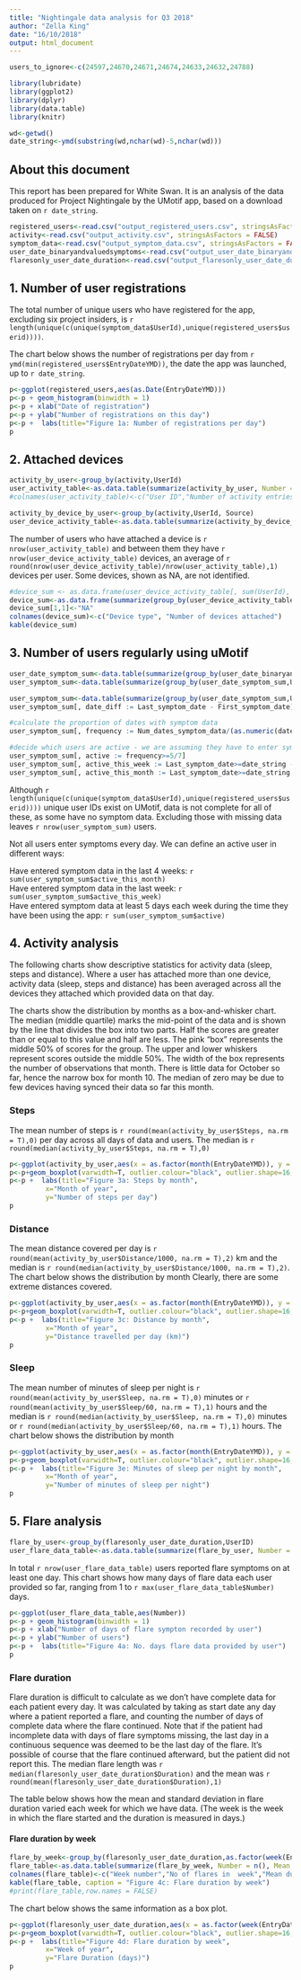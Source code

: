 ```yaml
---
title: "Nightingale data analysis for Q3 2018"
author: "Zella King"
date: "16/10/2018"
output: html_document
---
```


```r

users_to_ignore<-c(24597,24670,24671,24674,24633,24632,24788)

library(lubridate)
library(ggplot2)
library(dplyr)
library(data.table)
library(knitr)

wd<-getwd()
date_string<-ymd(substring(wd,nchar(wd)-5,nchar(wd)))
```

## About this document

This report has been prepared for White Swan. It is an analysis of the data produced for Project Nightingale by the UMotif app, based on a download taken on `r date_string`. 

```r
registered_users<-read.csv("output_registered_users.csv", stringsAsFactors = FALSE)
activity<-read.csv("output_activity.csv", stringsAsFactors = FALSE)
symptom_data<-read.csv("output_symptom_data.csv", stringsAsFactors = FALSE)
user_date_binaryandvaluedsymptoms<-read.csv("output_user_date_binaryandvaluedsymptoms.csv", stringsAsFactors = FALSE)
flaresonly_user_date_duration<-read.csv("output_flaresonly_user_date_duration.csv", stringsAsFactors = FALSE)
```


## 1. Number of user registrations

The total number of unique users who have registered for the app, excluding six project insiders, is `r length(unique(c(unique(symptom_data$UserId),unique(registered_users$userid))))`.

The chart below shows the number of registrations per day from `r ymd(min(registered_users$EntryDateYMD))`, the date the app was launched, up to `r date_string`. 


```r
p<-ggplot(registered_users,aes(as.Date(EntryDateYMD)))
p<-p + geom_histogram(binwidth = 1) 
p<-p + xlab("Date of registration") 
p<-p + ylab("Number of registrations on this day")
p<-p +  labs(title="Figure 1a: Number of registrations per day")
p
```


## 2. Attached devices

```r
activity_by_user<-group_by(activity,UserId)
user_activity_table<-as.data.table(summarize(activity_by_user, Number = n(), Steps = round(mean(Steps, na.rm = T),0), Distance = round(mean(Distance, na.rm = T),0), Sleep = round(mean(Sleep, na.rm = T),0)))
#colnames(user_activity_table)<-c("User ID","Number of activity entries","Mean steps","Mean distance","Mean sleep")

activity_by_device_by_user<-group_by(activity,UserId, Source)
user_device_activity_table<-as.data.table(summarize(activity_by_device_by_user, Number = n(), Steps = round(mean(Steps, na.rm = T),0), Distance = round(mean(Distance, na.rm = T),0), Sleep = round(mean(Sleep, na.rm = T),0)))
```

The number of users who have attached a device is `r nrow(user_activity_table)` and between them they have `r nrow(user_device_activity_table)` devices, an average of `r round(nrow(user_device_activity_table)/nrow(user_activity_table),1)` devices per user. Some devices, shown as NA, are not identified. 

```r
#device_sum <- as.data.frame(user_device_activity_table[, sum(UserId), by = list(Source)])
device_sum<-as.data.frame(summarize(group_by(user_device_activity_table,Source),n()))
device_sum[1,1]<-"NA"
colnames(device_sum)<-c("Device type", "Number of devices attached")
kable(device_sum)
```


## 3. Number of users regularly using uMotif


```r
user_date_symptom_sum<-data.table(summarize(group_by(user_date_binaryandvaluedsymptoms,UserId,EntryDateYMD),n()))
user_symptom_sum<-data.table(summarize(group_by(user_date_symptom_sum,UserId),n()))

user_symptom_sum<-data.table(summarize(group_by(user_date_symptom_sum,UserId),Num_dates_symptom_data= n(), First_symptom_date = min(as.Date(EntryDateYMD)), Last_symptom_date = max(as.Date(EntryDateYMD))))
user_symptom_sum[, date_diff := Last_symptom_date - First_symptom_date]

#calculate the proportion of dates with symptom data
user_symptom_sum[, frequency := Num_dates_symptom_data/(as.numeric(date_diff) + 1)] #add one because user can enter symptom date on first and last dates

#decide which users are active - we are assuming they have to enter symptoms on 5 of every 7 days since they started using the app
user_symptom_sum[, active := frequency>=5/7]
user_symptom_sum[, active_this_week := Last_symptom_date>=date_string -  7]
user_symptom_sum[, active_this_month := Last_symptom_date>=date_string -  28]

```

Although `r length(unique(c(unique(symptom_data$UserId),unique(registered_users$userid))))` unique user IDs exist on UMotif, data is not complete for all of these, as some have no symptom data. Excluding those with missing data leaves `r nrow(user_symptom_sum)` users. 

Not all users enter symptoms every day. We can define an active user in different ways: 

Have entered symptom data in the last 4 weeks: `r sum(user_symptom_sum$active_this_month)`  
Have entered symptom data in the last week: `r sum(user_symptom_sum$active_this_week)`  
Have entered symptom data at least 5 days each week during the time they have been using the app: `r sum(user_symptom_sum$active)`  


## 4. Activity analysis

The following charts show descriptive statistics for activity data (sleep, steps and distance). Where a user has attached more than one device, activity data (sleep, steps and distance) has been averaged across all the devices they attached which provided data on that day. 

The charts show the distribution by months as a box-and-whisker chart. The median (middle quartile) marks the mid-point of the data and is shown by the line that divides the box into two parts. Half the scores are greater than or equal to this value and half are less. The pink “box” represents the middle 50% of scores for the group. The upper and lower whiskers represent scores outside the middle 50%. The width of the box represents the number of observations that month. There is little data for October so far, hence the narrow box for month 10. The median of zero may be due to few devices having synced their data so far this month.


### Steps

The mean number of steps is `r round(mean(activity_by_user$Steps, na.rm = T),0)` per day across all days of data and users. The median is `r round(median(activity_by_user$Steps, na.rm = T),0)` 

```r
p<-ggplot(activity_by_user,aes(x = as.factor(month(EntryDateYMD)), y = Steps))
p<-p+geom_boxplot(varwidth=T, outlier.colour="black", outlier.shape=16, outlier.size=2, notch=FALSE, fill="plum") 
p<-p +  labs(title="Figure 3a: Steps by month", 
         x="Month of year",
         y="Number of steps per day")
p
```

### Distance

The mean distance covered per day is `r round(mean(activity_by_user$Distance/1000, na.rm = T),2)` km and the median is `r round(median(activity_by_user$Distance/1000, na.rm = T),2)`. The chart below shows the distribution by month Clearly, there are some extreme distances covered.  

```r
p<-ggplot(activity_by_user,aes(x = as.factor(month(EntryDateYMD)), y = Distance/1000))
p<-p+geom_boxplot(varwidth=T, outlier.colour="black", outlier.shape=16, outlier.size=2, notch=FALSE, fill="plum") 
p<-p +  labs(title="Figure 3c: Distance by month", 
         x="Month of year",
         y="Distance travelled per day (km)")
p
```


### Sleep

The mean number of minutes of sleep per night is `r round(mean(activity_by_user$Sleep, na.rm = T),0)` minutes or `r round(mean(activity_by_user$Sleep/60, na.rm = T),1)` hours and the median is `r round(median(activity_by_user$Sleep, na.rm = T),0)` minutes or `r round(median(activity_by_user$Sleep/60, na.rm = T),1)` hours. The chart below shows the distribution by month 

```r
p<-ggplot(activity_by_user,aes(x = as.factor(month(EntryDateYMD)), y = Sleep))
p<-p+geom_boxplot(varwidth=T, outlier.colour="black", outlier.shape=16, outlier.size=2, notch=FALSE, fill="plum") 
p<-p +  labs(title="Figure 3e: Minutes of sleep per night by month", 
         x="Month of year",
         y="Number of minutes of sleep per night")
p
```



## 5. Flare analysis

```r
flare_by_user<-group_by(flaresonly_user_date_duration,UserID)
user_flare_data_table<-as.data.table(summarize(flare_by_user, Number = n()))
```

In total `r nrow(user_flare_data_table)` users reported flare symptoms on at least one day. This chart shows how many days of flare data each user provided so far, ranging from 1 to `r max(user_flare_data_table$Number)` days. 

```r
p<-ggplot(user_flare_data_table,aes(Number))
p<-p + geom_histogram(binwidth = 1) 
p<-p + xlab("Number of days of flare sympton recorded by user") 
p<-p + ylab("Number of users")
p<-p +  labs(title="Figure 4a: No. days flare data provided by user")
p
```

### Flare duration

Flare duration is difficult to calculate as we don't have complete data for each patient every day. It was calculated by taking as start date any day where a patient reported a flare, and counting the number of days of complete data where the flare continued. Note that if the patient had incomplete data with days of flare symptoms missing, the last day in a continuous sequence was deemed to be the last day of the flare. It's possible of course that the flare continued afterward, but the patient did not report this. 
The median flare length was `r median(flaresonly_user_date_duration$Duration)` and the mean was `r round(mean(flaresonly_user_date_duration$Duration),1)`

The table below shows how the mean and standard deviation in flare duration varied each week for which we have data. (The week is the week in which the flare started and the duration is measured in days.) 

#### Flare duration by week

```r
flare_by_week<-group_by(flaresonly_user_date_duration,as.factor(week(EntryDateYMD)))
flare_table<-as.data.table(summarize(flare_by_week, Number = n(), Mean = round(mean(Duration, na.rm = T),1), Median = round(median(Duration, na.rm = T),1)))
colnames(flare_table)<-c("Week number","No of flares in  week","Mean duration", "Median duration")
kable(flare_table, caption = "Figure 4c: Flare duration by week")
#print(flare_table,row.names = FALSE)
```

The chart below shows the same information as a box plot. 


```r
p<-ggplot(flaresonly_user_date_duration,aes(x = as.factor(week(EntryDateYMD)), y = Duration))
p<-p+geom_boxplot(varwidth=T, outlier.colour="black", outlier.shape=16, outlier.size=2, notch=FALSE, fill="plum") 
p<-p +  labs(title="Figure 4d: Flare duration by week", 
         x="Week of year",
         y="Flare Duration (days)")
p
```

